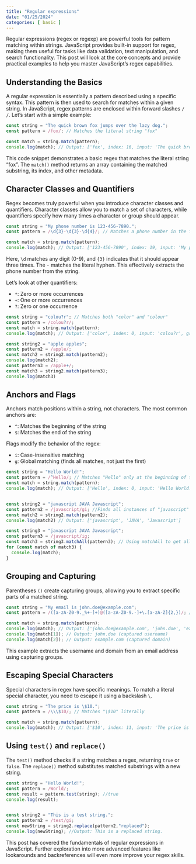 ```yaml
---
title: "Regular expressions"
date: "01/25/2024"
categories: [ basic ]
---
```


Regular expressions (regex or regexp) are powerful tools for pattern matching within strings. JavaScript provides built-in support for regex, making them useful for tasks like data validation, text manipulation, and search functionality. This post will look at the core concepts and provide practical examples to help you master JavaScript's regex capabilities.

## Understanding the Basics

A regular expression is essentially a pattern described using a specific syntax.  This pattern is then used to search for matches within a given string.  In JavaScript, regex patterns are enclosed within forward slashes `/ /`. Let's start with a simple example:

```javascript
const string = "The quick brown fox jumps over the lazy dog.";
const pattern = /fox/; // Matches the literal string "fox"

const match = string.match(pattern);
console.log(match); // Output: ['fox', index: 16, input: 'The quick brown fox jumps over the lazy dog.', groups: undefined]
```

This code snippet demonstrates a basic regex that matches the literal string "fox". The `match()` method returns an array containing the matched substring, its index, and other metadata.

##  Character Classes and Quantifiers

Regex becomes truly powerful when you introduce character classes and quantifiers. Character classes allow you to match a set of characters, while quantifiers specify how many times a character or group should appear.

```javascript
const string = "My phone number is 123-456-7890.";
const pattern = /\d{3}-\d{3}-\d{4}/; // Matches a phone number in the format XXX-XXX-XXXX

const match = string.match(pattern);
console.log(match); // Output: ['123-456-7890', index: 19, input: 'My phone number is 123-456-7890.', groups: undefined]
```

Here, `\d` matches any digit (0-9), and `{3}` indicates that it should appear three times. The `-` matches the literal hyphen.  This effectively extracts the phone number from the string.

Let's look at other quantifiers:

* `*`: Zero or more occurrences
* `+`: One or more occurrences
* `?`: Zero or one occurrence

```javascript
const string = "colou?r"; // Matches both "color" and "colour"
const pattern = /colou?r/;
const match = string.match(pattern);
console.log(match); // Output: ['color', index: 0, input: 'colou?r', groups: undefined]

const string2 = "apple apples";
const pattern2 = /apple/;
const match2 = string2.match(pattern2);
console.log(match2);
const pattern3 = /apple+/;
const match3 = string2.match(pattern3);
console.log(match3)

```


## Anchors and Flags

Anchors match positions within a string, not characters.  The most common anchors are:

* `^`: Matches the beginning of the string
* `$`: Matches the end of the string

Flags modify the behavior of the regex:

* `i`: Case-insensitive matching
* `g`: Global matching (finds all matches, not just the first)


```javascript
const string = "Hello World!";
const pattern = /^Hello/; // Matches "Hello" only at the beginning of the string
const match = string.match(pattern);
console.log(match); // Output: ['Hello', index: 0, input: 'Hello World!', groups: undefined]


const string2 = "javascript JAVA Javascript";
const pattern2 = /javascript/gi; //Finds all instances of "javascript" regardless of case.
const match2 = string2.match(pattern2);
console.log(match2) // Output: ['javascript', 'JAVA', 'Javascript']

const string3 = "javascript JAVA Javascript";
const pattern3 = /javascript/ig;
const match3 = string3.matchAll(pattern3); // Using matchAll to get all matches as an iterator.
for (const match of match3) {
  console.log(match);
}

```

## Grouping and Capturing

Parentheses `()` create capturing groups, allowing you to extract specific parts of a matched string.


```javascript
const string = "My email is john.doe@example.com";
const pattern = /([a-zA-Z0-9._%+-]+)@([a-zA-Z0-9.-]+\.[a-zA-Z]{2,})/; // Matches email address and captures username and domain

const match = string.match(pattern);
console.log(match); // Output: ['john.doe@example.com', 'john.doe', 'example.com', index: 11, input: 'My email is john.doe@example.com', groups: undefined]
console.log(match[1]); // Output: john.doe (captured username)
console.log(match[2]); // Output: example.com (captured domain)
```

This example extracts the username and domain from an email address using capturing groups.


##  Escaping Special Characters

Special characters in regex have specific meanings. To match a literal special character, you need to escape it using a backslash `\`.

```javascript
const string = "The price is \$10.";
const pattern = /\\\$10/; // Matches "\$10" literally

const match = string.match(pattern);
console.log(match); // Output: ['$10', index: 11, input: 'The price is $10.', groups: undefined]
```


##  Using `test()` and `replace()`

The `test()` method checks if a string matches a regex, returning `true` or `false`. The `replace()` method substitutes matched substrings with a new string.


```javascript
const string = "Hello World!";
const pattern = /World/;
const result = pattern.test(string); //true
console.log(result);


const string2 = "This is a test string.";
const pattern2 = /test/gi;
const newString = string2.replace(pattern2,"replaced");
console.log(newString); //Output: This is a replaced string.

```

This post has covered the fundamentals of regular expressions in JavaScript. Further exploration into more advanced features like lookarounds and backreferences will even more improve your regex skills.

